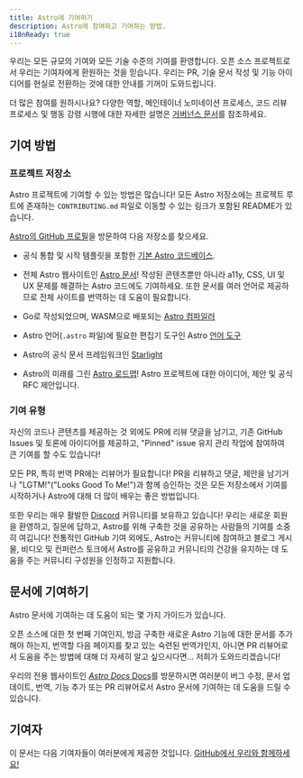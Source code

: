 ```yaml
---
title: Astro에 기여하기
description: Astro에 참여하고 기여하는 방법.
i18nReady: true
---
```


우리는 모든 규모의 기여와 모든 기술 수준의 기여를 환영합니다. 오픈 소스 프로젝트로서 우리는 기여자에게 환원하는 것을 믿습니다. 우리는 PR, 기술 문서 작성 및 기능 아이디어를 현실로 전환하는 것에 대한 안내를 기꺼이 도와드립니다.

더 많은 참여를 원하시나요? 다양한 역할, 메인테이너 노미네이션 프로세스, 코드 리뷰 프로세스 및 행동 강령 시행에 대한 자세한 설명은 [거버넌스 문서](https://github.com/withastro/.github/blob/main/GOVERNANCE.md)를 참조하세요.

## 기여 방법

### 프로젝트 저장소

Astro 프로젝트에 기여할 수 있는 방법은 많습니다! 모든 Astro 저장소에는 프로젝트 루트에 존재하는 `CONTRIBUTING.md` 파일로 이동할 수 있는 링크가 포함된 README가 있습니다.

[Astro의 GitHub 프로필](https://github.com/withastro)을 방문하여 다음 저장소를 찾으세요.

- 공식 통합 및 시작 템플릿을 포함한 [기본 Astro 코드베이스](https://github.com/withastro/astro).

- 전체 Astro 웹사이트인 [Astro 문서](https://github.com/withastro/docs)! 작성된 콘텐츠뿐만 아니라 a11y, CSS, UI 및 UX 문제를 해결하는 Astro 코드에도 기여하세요. 또한 문서를 여러 언어로 제공하므로 전체 사이트를 번역하는 데 도움이 필요합니다.

- Go로 작성되었으며, WASM으로 배포되는 [Astro 컴파일러](https://github.com/withastro/compiler)

- Astro 언어(`.astro` 파일)에 필요한 편집기 도구인 Astro [언어 도구](https://github.com/withastro/language-tools)

- Astro의 공식 문서 프레임워크인 [Starlight](https://github.com/withastro/starlight)

- Astro의 미래를 그린 [Astro 로드맵](https://github.com/withastro/roadmap)! Astro 프로젝트에 대한 아이디어, 제안 및 공식 RFC 제안입니다.

### 기여 유형

자신의 코드나 콘텐츠를 제공하는 것 외에도 PR에 리뷰 댓글을 남기고, 기존 GitHub Issues 및 토론에 아이디어를 제공하고, "Pinned" issue 유지 관리 작업에 참여하여 큰 기여를 할 수도 있습니다!

모든 PR, 특히 번역 PR에는 리뷰어가 필요합니다! PR을 리뷰하고 댓글, 제안을 남기거나 "LGTM!"("Looks Good To Me!")과 함께 승인하는 것은 모든 저장소에서 기여를 시작하거나 Astro에 대해 더 많이 배우는 좋은 방법입니다.

또한 우리는 매우 활발한 [Discord](https://astro.build/chat) 커뮤니티를 보유하고 있습니다! 우리는 새로운 회원을 환영하고, 질문에 답하고, Astro를 위해 구축한 것을 공유하는 사람들의 기여를 소중히 여깁니다! 전통적인 GitHub 기여 외에도, Astro는 커뮤니티에 참여하고 블로그 게시물, 비디오 및 컨퍼런스 토크에서 Astro를 공유하고 커뮤니티의 건강을 유지하는 데 도움을 주는 커뮤니티 구성원을 인정하고 지원합니다.

## 문서에 기여하기

Astro 문서에 기여하는 데 도움이 되는 몇 가지 가이드가 있습니다.

오픈 소스에 대한 첫 번째 기여인지, 방금 구축한 새로운 Astro 기능에 대한 문서를 추가해야 하는지, 번역할 다음 페이지를 찾고 있는 숙련된 번역가인지, 아니면 PR 리뷰어로서 도움을 주는 방법에 대해 더 자세히 알고 싶으시다면... 저희가 도와드리겠습니다!

우리의 전용 웹사이트인 [*Astro Docs* Docs](https://contribute.docs.astro.build)를 방문하시면 여러분이 버그 수정, 문서 업데이트, 번역, 기능 추가 또는 PR 리뷰어로서 Astro 문서에 기여하는 데 도움을 드릴 수 있습니다.


## 기여자

이 문서는 다음 기여자들이 여러분에게 제공한 것입니다. [GitHub에서 우리와 함께하세요!](https://github.com/withastro/docs)

<ContributorList githubRepo="withastro/docs" />
